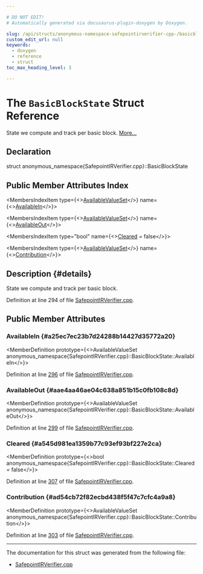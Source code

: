 ```yaml
---

# DO NOT EDIT!
# Automatically generated via docusaurus-plugin-doxygen by Doxygen.

slug: /api/structs/anonymous-namespace-safepointirverifier-cpp-/basicblockstate
custom_edit_url: null
keywords:
  - doxygen
  - reference
  - struct
toc_max_heading_level: 3

---
```





# The `BasicBlockState` Struct Reference

<DoxygenPage pluginConfig={pluginConfig}>

State we compute and track per basic block. <a href="#details">More...</a>

## Declaration

<CodeBlock>struct anonymous_namespace{SafepointIRVerifier.cpp}::BasicBlockState</CodeBlock>

## Public Member Attributes Index

<MembersIndex>

<MembersIndexItem
  type={<><a href="/docs/api/files/lib/lib/ir/safepointirverifier-cpp/#ad7ed294f6046a4e90a60bc99d532bf2f">AvailableValueSet</a></>}
  name={<><a href="#a25ec7ec23b7d24288b14427d35772a20">AvailableIn</a></>}>
</MembersIndexItem>

<MembersIndexItem
  type={<><a href="/docs/api/files/lib/lib/ir/safepointirverifier-cpp/#ad7ed294f6046a4e90a60bc99d532bf2f">AvailableValueSet</a></>}
  name={<><a href="#aae4aa46ae04c638a851b15c0fb108c8d">AvailableOut</a></>}>
</MembersIndexItem>

<MembersIndexItem
  type="bool"
  name={<><a href="#a545d981ea1359b77c93ef93bf227e2ca">Cleared</a> = false</>}>
</MembersIndexItem>

<MembersIndexItem
  type={<><a href="/docs/api/files/lib/lib/ir/safepointirverifier-cpp/#ad7ed294f6046a4e90a60bc99d532bf2f">AvailableValueSet</a></>}
  name={<><a href="#ad54cb72f82ecbd438f5f47c7cfc4a9a8">Contribution</a></>}>
</MembersIndexItem>

</MembersIndex>

## Description {#details}

State we compute and track per basic block.

Definition at line 294 of file <a href="/docs/api/files/lib/lib/ir/safepointirverifier-cpp">SafepointIRVerifier.cpp</a>.

<SectionDefinition>

## Public Member Attributes

### AvailableIn {#a25ec7ec23b7d24288b14427d35772a20}

<MemberDefinition
  prototype={<>AvailableValueSet anonymous&#95;namespace&#123;SafepointIRVerifier.cpp&#125;::BasicBlockState::AvailableIn</>}>

Definition at line <a href="/docs/api/files/lib/lib/ir/safepointirverifier-cpp/#l00296">296</a> of file <a href="/docs/api/files/lib/lib/ir/safepointirverifier-cpp">SafepointIRVerifier.cpp</a>.
</MemberDefinition>

### AvailableOut {#aae4aa46ae04c638a851b15c0fb108c8d}

<MemberDefinition
  prototype={<>AvailableValueSet anonymous&#95;namespace&#123;SafepointIRVerifier.cpp&#125;::BasicBlockState::AvailableOut</>}>

Definition at line <a href="/docs/api/files/lib/lib/ir/safepointirverifier-cpp/#l00299">299</a> of file <a href="/docs/api/files/lib/lib/ir/safepointirverifier-cpp">SafepointIRVerifier.cpp</a>.
</MemberDefinition>

### Cleared {#a545d981ea1359b77c93ef93bf227e2ca}

<MemberDefinition
  prototype={<>bool anonymous&#95;namespace&#123;SafepointIRVerifier.cpp&#125;::BasicBlockState::Cleared = false</>}>

Definition at line <a href="/docs/api/files/lib/lib/ir/safepointirverifier-cpp/#l00307">307</a> of file <a href="/docs/api/files/lib/lib/ir/safepointirverifier-cpp">SafepointIRVerifier.cpp</a>.
</MemberDefinition>

### Contribution {#ad54cb72f82ecbd438f5f47c7cfc4a9a8}

<MemberDefinition
  prototype={<>AvailableValueSet anonymous&#95;namespace&#123;SafepointIRVerifier.cpp&#125;::BasicBlockState::Contribution</>}>

Definition at line <a href="/docs/api/files/lib/lib/ir/safepointirverifier-cpp/#l00303">303</a> of file <a href="/docs/api/files/lib/lib/ir/safepointirverifier-cpp">SafepointIRVerifier.cpp</a>.
</MemberDefinition>

</SectionDefinition>

<hr/>

The documentation for this struct was generated from the following file:

<ul>
<li><a href="/docs/api/files/lib/lib/ir/safepointirverifier-cpp">SafepointIRVerifier.cpp</a></li>
</ul>

</DoxygenPage>
